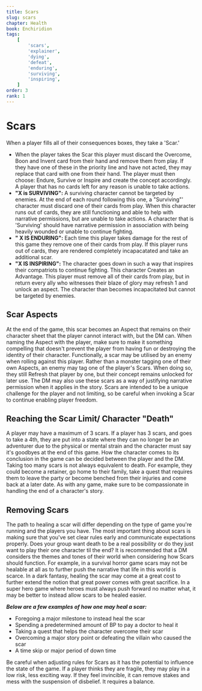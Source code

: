 ```yaml
---
title: Scars
slug: scars
chapter: Health
book: Enchiridion
tags:
    [
        'scars',
        'explainer',
        'dying',
        'defeat',
        'enduring',
        'surviving',
        'inspiring',
    ]
order: 3
rank: 1
---
```


# Scars

When a player fills all of their consequences boxes, they take a 'Scar.'

-   When the player takes the Scar this player must discard the Overcome, Boon and Invent card from their hand and remove them from play. If they have one of these in the priority line and have not acted, they may replace that card with one from their hand. The player must then choose: Endure, Survive or Inspire and create the concept accordingly. A player that has no cards left for any reason is unable to take actions.
-   **"X is SURVIVING":** A surviving character cannot be targeted by enemies. At the end of each round following this one, a "Surviving"' character must discard one of their cards from play. When this character runs out of cards, they are still functioning and able to help with narrative permissions, but are unable to take actions. A character that is 'Surviving' should have narrative permission in association with being heavily wounded or unable to continue fighting.
-   **" X IS ENDURING":** Each time this player takes damage for the rest of this game they remove one of their cards from play. If this player runs out of cards, they are rendered completely incapacatated and take an additional scar.
-   **"X IS INSPIRING":** The character goes down in such a way that inspires their compatriots to continue fighting. This character Creates an Advantage. This player must remove all of their cards from play, but in return every ally who witnesses their blaze of glory may refresh 1 and unlock an aspect. The character than becomes incapacitated but cannot be targeted by enemies.

## Scar Aspects

At the end of the game, this scar becomes an Aspect that remains on their character sheet that the player cannot interact with, but the DM can. When naming the Aspect with the player, make sure to make it something compelling that doesn't prevent the player from having fun or destroying the identity of their character. Functionally, a scar may be utilised by an enemy when rolling against this player. Rather than a monster tagging one of their own Aspects, an enemy may tag one of the player's Scars. When doing so, they still Refresh that player by one, but their concept remains unlocked for later use. The DM may also use these scars as a way of justifying narrative permission when it applies in the story. Scars are intended to be a unique challenge for the player and not limiting, so be careful when invoking a Scar to continue enabling player freedom.

## Reaching the Scar Limit/ Character "Death"

A player may have a maximum of 3 scars. If a player has 3 scars, and goes to take a 4th, they are put into a state where they can no longer be an adventurer due to the physical or mental strain and the character must say it's goodbyes at the end of this game. How the character comes to its conclusion in the game can be decided between the player and the DM. Taking too many scars is not always equivalent to death. For example, they could become a retainer, go home to their family, take a quest that requires them to leave the party or become benched from their injuries and come back at a later date. As with any game, make sure to be compassionate in handling the end of a character's story.

## Removing Scars

The path to healing a scar will differ depending on the type of game you're running and the players you have. The most important thing about scars is making sure that you've set clear rules early and communicate expectations properly. Does your group want death to be a real possibility or do they just want to play their one character til the end? It is recommended that a DM considers the themes and tones of their world when considering how Scars should function. For example, in a survival horror game scars may not be healable at all as to further push the narrative that life in this world is scarce. In a dark fantasy, healing the scar may come at a great cost to further extend the notion that great power comes with great sacrifice. In a super hero game where heroes must always push forward no matter what, it may be better to instead allow scars to be healed easier.

**_Below are a few examples of how one may heal a scar:_**

-   Foregoing a major milestone to instead heal the scar
-   Spending a predetermined amount of BP to pay a doctor to heal it
-   Taking a quest that helps the character overcome their scar
-   Overcoming a major story point or defeating the villain who caused the scar
-   A time skip or major period of down time

Be careful when adjusting rules for Scars as it has the potential to influence the state of the game. If a player thinks they are fragile, they may play in a low risk, less exciting way. If they feel invincible, it can remove stakes and mess with the suspension of disbelief. It requires a balance.
